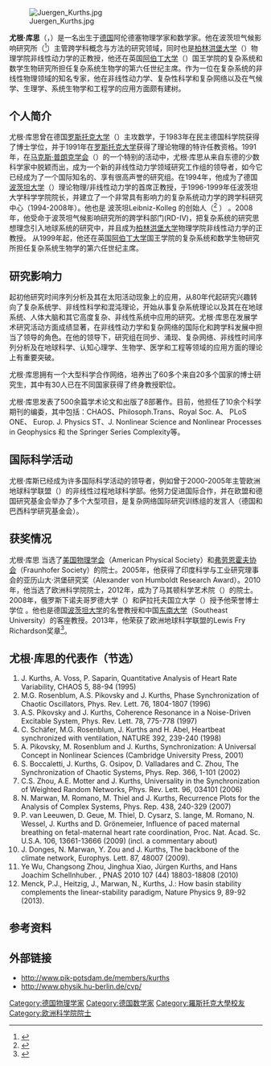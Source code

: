 {{多個問題|
{{blpsources|time=2013-06-08T05:11:10+00:00}}
{{copyedit|time=2013-06-08T05:11:10+00:00}}
{{roughtranslation|time=2013-06-08T05:11:10+00:00}}
}}
[[File:Juergen_Kurths.jpg|thumb]]

'''尤根·库思'''（{{lang|de|Jürgen Kurths}}，{{bd|1953年|3月11日}}）是一名出生于[[德国|德国]]阿伦德塞物理学家和数学家。他在波茨坦气候影响研究所（{{lang|en|Potsdam Institute for Climate Impact Research}}<ref>{{Cite web |url=http://www.pik-potsdam.de/members/kurths |title=存档副本 |accessdate=2013-06-01 |archive-date=2013-05-06 |archive-url=https://web.archive.org/web/20130506085835/http://www.pik-potsdam.de/members/kurths |dead-url=no }}</ref>）主管跨学科概念与方法的研究领域，同时也是[[柏林洪堡大学|柏林洪堡大学]]（{{lang|en|Humboldt University}}）物理学院非线性动力学的正教授，他还在英国[[阿伯丁大学|阿伯丁大学]]（{{lang|en|Aberdeen University}}）国王学院的复杂系统和数学生物研究所担任复杂系统生物学的第六任世纪主席。作为一位在复杂系统的非线性物理领域的知名专家，他在非线性动力学、复杂性科学和复杂网络以及在气候学、生理学、系统生物学和工程学的应用方面颇有建树。

==个人简介==

尤根·库思曾在德国[[罗斯托克大学|罗斯托克大学]]（{{lang|en|University of Rostock}}）主攻数学，于1983年在民主德国科学院获得了博士学位，并于1991年在[[罗斯托克大学|罗斯托克大学]]获得了理论物理的特许任教资格。1991年，在[[马克斯·普朗克学会|马克斯·普朗克学会]]（{{lang|en|Max-Planck-society}}）的一个特别的活动中，尤根·库思从来自东德的少数科学家中脱颖而出，成为一个新的非线性动力学领域研究工作组的领导者，如今它已经成为了一个国际知名的、享有很高声誉的研究组。在1994年，他成为了德国[[波茨坦大学|波茨坦大学]]（{{lang|en|University of Potsdam}}）理论物理/非线性动力学的首席正教授，于1996-1999年任波茨坦大学科学学院院长，并建立了一个非常具有影响力的复杂系统动力学的跨学科研究中心（1994-2008年）。他也是 波茨坦Leibniz-Kolleg 的创始人（<ref>{{Cite web |url=http://www.leibnizkollegpotsdam.de/ |title=存档副本 |accessdate=2020-10-07 |archive-date=2013-10-06 |archive-url=https://web.archive.org/web/20131006131808/http://www.leibnizkollegpotsdam.de/ |dead-url=yes }}</ref> ） 。2008年，他受命于波茨坦气候影响研究所的跨学科部门(RD-IV)，把复杂系统的研究思想理念引入地球系统的研究中，并且成为[[柏林洪堡大学|柏林洪堡大学]]物理学院非线性动力学的正教授。 从1999年起，他还在英国[[阿伯丁大学|阿伯丁大学]]国王学院的复杂系统和数学生物研究所担任复杂系统生物学的第六任世纪主席。

==研究影响力==

起初他研究时间序列分析及其在太阳活动现象上的应用，从80年代起研究兴趣转向了复杂系统学、非线性科学和混沌理论，开始从事复杂系统理论以及其在在地球系统、人体大脑和其它高度复杂、非线性系统中应用的研究。尤根·库思在发展学术研究活动方面成绩显著，在非线性动力学和复杂网络的国际化和跨学科发展中担当了领导的角色。在他的领导下，研究组在同步、涌现、复杂网络、非线性时间序列分析及在地球科学、认知心理学、生物学、医学和工程等领域的应用方面的理论上有重要突破。

尤根·库思拥有一个大型科学合作网络，培养出了60多个来自20多个国家的博士研究生，其中有30人已在不同国家获得了终身教授职位。

尤根·库思发表了500余篇学术论文和出版了8部著作。目前，他担任了10余个科学期刊的编委，其中包括：CHAOS、Philosoph.Trans、Royal Soc. A、 PLoS ONE、 Europ. J. Physics ST、J. Nonlinear Science and Nonlinear Processes in Geophysics 和 the Springer Series Complexity等。


==国际科学活动==

尤根·库斯已经成为许多国际科学活动的领导者，例如曾于2000-2005年主管欧洲地球科学联盟（{{lang|en|European Geosciences Union}}）的非线性过程地球科学部。他努力促进国际合作，并在欧盟和德国研究基金会举办了多个大型项目，是复杂网络国际研究训练组的发言人（德国和巴西科学研究基金会）。

==获奖情况==

尤根·库思 当选了[[美国物理学会|美国物理学会]]（American Physical Society）和[[弗劳恩霍夫协会|弗劳恩霍夫协会]]（Fraunhofer Society）的院士。2005年，他获得了印度科学与工业研究理事会的亚历山大·洪堡研究奖（Alexander von Humboldt Research Award）。2010年，他当选了欧洲科学院院士，2012年，成为了马其顿科学艺术院（{{lang|en|Macedonian Academy of Sciences and Arts}}）的院士。2008年，俄罗斯下诺夫哥罗德大学（{{lang|en|Lobachevsky University in Nizhny Novgorod}}）和萨拉托夫国立大学（{{lang|en|Chernishevsky University}}）授予他荣誉博士学位 。他也是德国[[波茨坦大学|波茨坦大学]]的名誉教授和中国[[东南大学|东南大学]]（Southeast University）的客座教授。2013年，他荣获了欧洲地球科学联盟的Lewis Fry Richardson奖章<ref>{{Cite web |url=http://www.egu.eu/awards-medals/lewis-fry-richardson/2013/jurgen-kurths |title=存档副本 |accessdate=2013-06-01 |archive-date=2013-05-14 |archive-url=https://web.archive.org/web/20130514013255/http://www.egu.eu/awards-medals/lewis-fry-richardson/2013/jurgen-kurths/ |dead-url=no }}</ref>。

== 尤根·库思的代表作（节选） ==
<!--- After listing your sources please cite them using inline citations and place them after the information they cite. Please see http://en.wikipedia.org/wiki/Wikipedia:REFB for instructions on how to add citations. --->

#J. Kurths, A. Voss, P. Saparin, Quantitative Analysis of Heart Rate Variability, CHAOS 5, 88-94 (1995)
#M.G. Rosenblum, A.S. Pikovsky and J. Kurths, Phase Synchronization of Chaotic Oscillators, Phys. Rev. Lett. 76, 1804-1807 (1996) 
#A.S. Pikovsky and J. Kurths, Coherence Resonance in a Noise-Driven Excitable System, Phys. Rev. Lett. 78, 775-778 (1997)
#C. Schäfer, M.G. Rosenblum, J. Kurths and H. Abel, Heartbeat synchronized with ventilation, NATURE 392, 239-240 (1998)
#A. Pikovsky, M. Rosenblum and J. Kurths, Synchronization: A Universal Concept in Nonlinear Sciences (Cambridge University Press, 2001)
#S. Boccaletti, J. Kurths, G. Osipov, D. Valladares and C. Zhou, The Synchronization of Chaotic Systems, Phys. Rep. 366, 1-101 (2002)
#C.S. Zhou, A.E. Motter and J. Kurths, Universality in the Synchronization of Weighted Random Networks, Phys. Rev. Lett. 96, 034101 (2006)
#N. Marwan, M. Romano, M. Thiel and J. Kurths, Recurrence Plots for the Analysis of Complex Systems, Phys. Rep. 438, 240-329 (2007)
#P. van Leeuwen, D. Geue, M. Thiel, D. Cysarz, S. lange, M. Romano, N. Wessel, J. Kurths and D. Grönemeier, Influence of paced maternal breathing on fetal-maternal heart rate coordination, Proc. Nat. Acad. Sc. U.S.A. 106, 13661-13666 (2009) (incl. a commentary about)
#J. Donges, N. Marwan, Y. Zou and J. Kurths, The backbone of the climate network, Europhys. Lett. 87, 48007 (2009).
#Ye Wu, Changsong Zhou, Jinghua Xiao, Jürgen Kurths, and Hans Joachim Schellnhuber. , PNAS 2010 107 (44) 18803-18808 (2010)
#Menck, P.J., Heitzig, J., Marwan, N., Kurths, J.: How basin stability complements the linear-stability paradigm, Nature Physics 9, 89-92 (2013).

==参考资料==
{{reflist}}
==外部链接==
<!--- After listing your sources please cite them using inline citations and place them after the information they cite. Please see http://en.wikipedia.org/wiki/Wikipedia:REFB for instructions on how to add citations. --->
*http://www.pik-potsdam.de/members/kurths {{Wayback|url=http://www.pik-potsdam.de/members/kurths |date=20130506085835 }}
*http://www.physik.hu-berlin.de/cvp/ {{Wayback|url=http://www.physik.hu-berlin.de/cvp/ |date=20131004231354 }}

{{Authority control}}

{{DEFAULTSORT:Kurths, Jurgen}}
[[Category:德国物理学家|Category:德国物理学家]]
[[Category:德国数学家|Category:德国数学家]]
[[Category:羅斯托克大學校友|Category:羅斯托克大學校友]]
[[Category:欧洲科学院院士|Category:欧洲科学院院士]]
